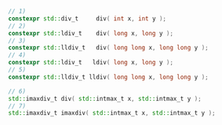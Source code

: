 ```cpp title="Defined in <cstdlib>"
// 1)
constexpr std::div_t     div( int x, int y );
// 2)
constexpr std::ldiv_t    div( long x, long y );
// 3)
constexpr std::lldiv_t   div( long long x, long long y );
// 4)
constexpr std::ldiv_t   ldiv( long x, long y );
// 5)
constexpr std::lldiv_t lldiv( long long x, long long y );
```
```cpp title="Defined in <cinttypes>"
// 6)
std::imaxdiv_t div( std::intmax_t x, std::intmax_t y );
// 7)
std::imaxdiv_t imaxdiv( std::intmax_t x, std::intmax_t y );
```
